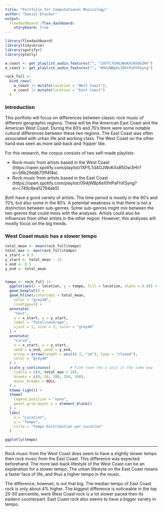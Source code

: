 ```yaml
---
title: "Portfolio for Computational Musicology"
author: "Daniel Drucker"
output: 
  flexdashboard::flex_dashboard:
    storyboard: true
---
```


```r
library(flexdashboard)
library(tidyverse)
library(spotifyr)
library(plotly)
```

```r
w_coast <- get_playlist_audio_features("", "1XFfLTd4OJWoKXsR5Ow3Hh")
e_coast <- get_playlist_audio_features("", "094jWBp6sI0htPaFhXSyng")

rock_full <-
  bind_rows(
    w_coast |> mutate(location = "West Coast"),
    e_coast |> mutate(location = "East Coast")
  )
```

### Introduction


This portfolio will focus on differences between classic rock music of different geographic regions. These will be the American East Coast and the American West Coast. During the 60's and 70's there were some notable cultural differences between these two regions. The East Coast was often associated with urban life and working class. The West Coast on the other hand was seen as more laid-back and 'hippie' like.

For this research, the corpus consists of two self-made playlists:

- Rock music from artists based in the West Coast (https://open.spotify.com/playlist/1XFfLTd4OJWoKXsR5Ow3Hh?si=56b29ddb70ff4f4e)
- Rock music from artists based in the East Coast (https://open.spotify.com/playlist/094jWBp6sI0htPaFhXSyng?si=c749c6ea12784ab5)


Both have a good variety of artists. The time period is mostly in the 60's and 70's, but also some in the 80's. A potential weakness is that there is not a distinction between sub-genres. Some sub-genres might mix between the two genres that could mess with the analyses. Artists could also be influences from other artists in the other region. However, this analyses will mostly focus on the big trends.  


### West Coast music has a slower tempo

```r
total_mean <- mean(rock_full$tempo)
total_max <- max(rock_full$tempo)
x_start = 0.5
y_start <- total_mean - 15
x_end <- 0.5
y_end <- total_mean


tempo <- rock_full |>
  ggplot(aes(x = location, y = tempo, fill = location, alpha = 0.8)) +
  geom_boxplot() +
  geom_hline(yintercept = total_mean,
    color = "grey40", 
    linetype=3) +
  annotate(
    "text",
    x = x_start, y = y_start,
    label = "Total\naverage",
    vjust = 1, size = 3, color = "grey40"
  ) +
  annotate(
    "curve",
    x = x_start, y = y_start,
    xend = x_end, yend = y_end,
    arrow = arrow(length = unit(0.2, "cm"), type = "closed"),
    color = "grey40"
  ) +
  scale_y_continuous(         # Fine-tune the y axis in the same way.
    limits = c(0, total_max + 10),
    breaks = c(0, 50, 100, 150, 200),
    minor_breaks = NULL
  ) +
  theme_light() +
  theme(
    legend.position = "none",
    panel.grid.major.x = element_blank()
  ) +
  labs(
    x = "Location",
    y = "Tempo",
    title = "Tempo Distribution per Location"
  )

ggplotly(tempo)
```

*** 

Rock music from the West Coast does seem to have a slightly slower tempo then rock music from the East Coast. This difference was expected beforehand. The more laid-back lifestyle of the West Coast can be an explanation for a slower tempo. The urban lifestyle on the East Coast means a faster face of life, and thus a higher tempo in the music.

The difference, however, is not that big. The median tempo of East Coast rock is only about 4% higher. The biggest difference is noticeable in the top 25-50 percentile, were West Coast rock is a lot slower paced then its eastern counterpart. East Coast rock also seems to have a bigger variety in tempo.
